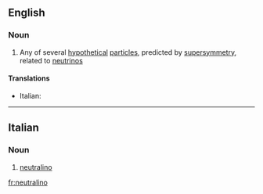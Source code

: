 ==English==

===Noun===
{{wikipedia}}
{{en-noun}}

#{{physics}} Any of several [[hypothetical]] [[particle]]s, predicted by [[supersymmetry]], related to [[neutrino]]s

====Translations====
{{top}}
* Italian: {{t-|it|neutralino}}
{{mid}}

{{bottom}}

----
==Italian==

===Noun===
{{wikipedia|lang=it}}
{{it-noun|neutralin|m|o|i}}

#{{physics|lang=it}} [[#English|neutralino]]

[[fr:neutralino]]